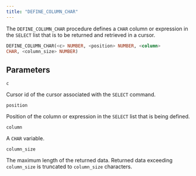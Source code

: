 ```yaml
---
title: "DEFINE_COLUMN_CHAR"
---
```


The `DEFINE_COLUMN_CHAR` procedure defines a `CHAR` column or expression in the `SELECT` list that is to be returned and retrieved in a cursor.

```sql
DEFINE_COLUMN_CHAR(<c> NUMBER, <position> NUMBER, <column>
CHAR, <column_size> NUMBER)
```

## Parameters

`c`

 Cursor id of the cursor associated with the `SELECT` command.

`position`

 Position of the column or expression in the `SELECT` list that is being defined.

`column`

 A `CHAR` variable.

`column_size`

 The maximum length of the returned data. Returned data exceeding `column_size` is truncated to `column_size` characters.

